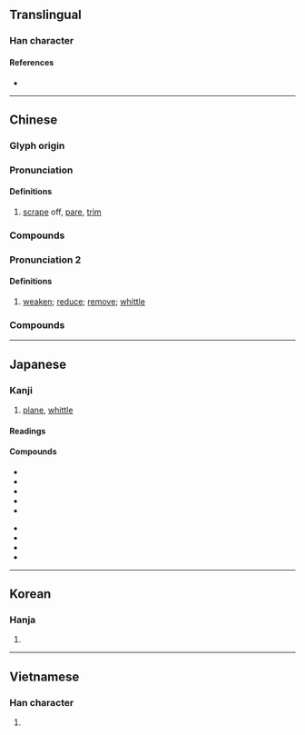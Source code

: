 {{character info/new}}
==Translingual==

===Han character===
{{Han char|rn=18|rad=刀|as=07|sn=9|four=92200|canj=FBLN|ids=⿰肖刂}}

====References====
* {{Han ref|kx=0140.050|dkj=02000|dj=0317.110|hdz=10341.020|uh=524A|ud=21066|bh=AB64|bd=43876}}

----

==Chinese==
{{zh-forms}}

===Glyph origin===
{{Han etym}}

===Pronunciation===
{{zh-pron
|m=xiāo,xuē
|m_note=xuē - limited to compounds or idiomatic phrases
|c=soek3
|mc=y
|oc=y
|ma=Zh-xiao.ogg
|cat=v
}}

====Definitions====
{{zh-hanzi}}

# [[scrape]] off, [[pare]], [[trim]]

===Compounds===
{{zh-der|侵削|刀削冰|刀削麵|切削|刮削|刻削|削價|削地|削壁|削奪|削成|削方為圓|削木為吏|削正|削牘|削職|削色|削草|削蔥|削觚為圓|削麵|剗削|奏削|宋斤魯削|戌削|批削|改削|斧削|斲削|日削月朘|日朘月削|朘削|洗削更革|磨削|編削|蜂腰削背|蠲削|鉋削|銑削|銼削|削鉛筆}}

===Pronunciation 2===
{{zh-pron|
|m=削
|c=soek3
|cat=v
}}

====Definitions====
{{zh-hanzi}}

# [[weaken]]; [[reduce]]; [[remove]]; [[whittle]]

===Compounds===
{{zh-der|削平|削弱|削成|削方為圓|削木為吏|削正|削減|削球|削瘦|削肩|削足就履|削足適履|削趾適屨|削鐵如泥|削髮|削髮披緇|削髮為僧|削除|剝削|剝削小民|剝削者|春秋筆削|減削|筆削|編削}}


----

==Japanese==

===Kanji===
{{ja-kanji|grade=c|rs=刀07}}

# [[plane]], [[whittle]]

====Readings====
{{ja-readings
|goon=さく, しょう
|kanon=しょう
|kun=けず-る
}}

====Compounds====
{{top2}}
* {{ja-r|荒削り|あらけずり}}
* {{ja-r|掘削|くっさく}}
* {{ja-r|削り節|けずりぶし}}
* {{ja-r|削岩機|さくがんき}}
* {{ja-r|削減|さくげん}}
{{mid2}}
* {{ja-r|削除|さくじょ}}
* {{ja-r|削孔|さっこう}}
* {{ja-r|切削|せっさく}}
* {{ja-r|添削|てんさく}}
{{bottom}}

----

==Korean==

===Hanja===
{{ko-hanja|hangeul=삭|rv=sak|mr=sak}}

# {{defn|lang=ko|sort=刀07}}

----

==Vietnamese==

===Han character===
{{vi-hantu|[[tước]], [[tược]], [[tướt]], [[tượt]]|rs=刀07}}

# {{defn|lang=vi|sort=刀07}}